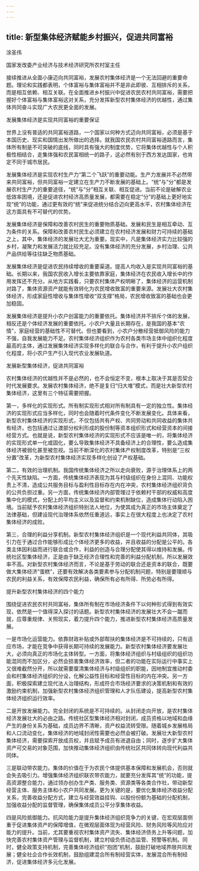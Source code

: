 ```yaml
---
---
---
```

title: 新型集体经济赋能乡村振兴，促进共同富裕
---




涂圣伟

国家发改委产业经济与技术经济研究所农村室主任

接续推进从全面小康迈向共同富裕，发展农村集体经济是一个无法回避的重要命题。理论和实践都表明，个体富裕与集体富裕并不是非此即彼、互相排斥的关系，而是相互依赖、相互关联。在全面推进乡村振兴中促进农民农村共同富裕，需要把握好个体富裕与集体富裕这对关系，充分发挥新型农村集体经济的优越性，通过集体共同奋斗实现广大农民更全面的发展。





发展集体经济是实现共同富裕的重要保证


世界上没有普适的共同富裕道路，一个国家以何种方式迈向共同富裕，必须是基于本国历史、现实和国情出发所做出的选择。就我国农民农村共同富裕道路而言，集体所有制是不可突破的底线，同时具有强大的制度优势，它将集体优越性与个人积极性相结合，走集体强和农民富相统一的路子，这必然有别于西方发达国家，也肯定不同于城市居民。

发展集体经济是实现农村生产力“第二个飞跃”的重要动能。生产力发展并不必然带来共同富裕，但共同富裕一定建立在生产力不断发展的基础上。“统”与“分”都是发展农村生产力的重要途径，“统”与“分”相互关联、相互促进。当前不论是破解农业低效率困境，还是促进农村经济高质量发展，都需要在稳定“分”的基础上更好地实现“统”的功能，通过更有效的“统”来促进统分结合迈向更高水平，农村集体经济在这方面具有不可替代的优势。

发展集体经济是保障和改善农村民生的重要物质基础。发展和民生是相互牵动、互为条件的关系。保障和改善农村民生必须建立在农村经济发展和财力可持续的基础之上，其中，集体经济的发展壮大尤为重要。现实中，凡是集体经济实力比较强的乡村，凝聚力和发展活力就比较充足。没有集体经济的充分发展，乡村治理、公共产品供给等往往缺乏物质基础。

发展集体经济是促进农民持续增收的重要渠道。提高人均收入是实现共同富裕的基础。长期以来，我国农民收入增长主要依靠家庭，集体经济在农民收入增长中的作用发挥还不充分。从地方实践看，只要农村集体产权明晰了，集体经济的运营机制对路了，集体资源资产就能有效转化为农民增收致富的重要来源。发展壮大农村集体经济，形成家庭性增收与集体性增收“双支撑”格局，农民增收致富的基础也会更加稳固。

发展集体经济是提升小农户创富能力的重要依托。集体经济并不排斥个体的发展，相反还是个体经济发展的重要依托。小农户大量且长期存在，是我国的基本“农情”，家庭经营的基础性不可替代。但也要看到，小农户分散经营抵御风险的能力不强，自我发展能力不足。农村集体经济组织作为农村各类市场主体中组织化程度最高的主体，通过发展集体经济实现多样化的联合与合作，有利于提升小农户组织化程度，将小农户生产引入现代农业发展轨道。





发展新型集体经济，促进共同富裕


农村集体经济的优越性并不是必然的，也不会恒定不变，根本上取决于其是否契合时代发展要求。发展农村集体经济，绝不是复归“归大堆”模式，而是壮大新型农村集体经济，这里有三个特征需要把握。

第一，多样化的实现形式。所有制实现形式相对所有制具有一定的独立性。集体经济的实现形式应当多样化，同时也会随着时代条件变化不断发展变化。具体来看，新型农村集体经济的实现形式，不仅包括共有产权、共同劳动和共同收益的集体共有经济，也包括通过让渡部分权利形成的股份制等资本组织形式和经营资本的间接经营方式。也就是说，新型农村集体经济的实现形式不应该是唯一的，将集体经济的实现形式单一化或固化，要么导致集体经济不具备经济上的合理性，要么造成集体经济被弱化甚至被忽视。当前不断深化的农村集体产权制度改革，特别是“三权分置”改革，为新型农村集体经济实现多样化创设了产权基础。

第二，有效的治理机制。我国传统集体经济之所以走向衰败，源于治理体系上的两个先天性缺陷。一方面，传统集体经济表现为其与村级组织在身份上混同、功能权责上不清，造成公共服务目标与盈利性目标存在内在冲突，农村集体经济组织背负的公共负担过重。另一方面，传统集体经济内部管理过于依赖村干部的权威和高度集中化的模式，分配上的平均主义以及监督和约束机制缺位，造成集体行动陷入困境。当前赋予农村集体经济组织特别法人地位，为使其成为真正的市场主体奠定了法律基础，但建设现代治理体系依然任重道远，事实上在很大程度上也决定了农村集体经济的成败。

第三，合理的利益分享机制。新型农村集体经济组织是一个现代利益共同体，其吸引力在于通过合作能够形成比个体经济更多的收益，并且收益的分配是公平的。各类主体因利益而进行联合或合作，利益的创造与合理分配使其得以维持和发展。传统社区型集体经济，正是由于缺乏经济合理性和完善的利益分配机制，所以发展效率不高。对新型农村集体经济而言，不论是基于劳动的联合还是资本的联合，既要做大集体经济“蛋糕”，还要有效解决各类要素参与分配机制问题，特别是要理顺与农民的利益关系，有效保障农民利益，确保所有必有所得、所劳必有所得。





提升新型农村集体经济的四个能力


围绕促进农民农村共同富裕，集体所有制在市场经济条件下以何种形式得到有效实现，依然是一个值得深入探讨的话题。新型农村集体经济的发展壮大不会一蹴而就，应尊重规律、关照现实，着力提升四个能力，推进新型农村集体经济高质量发展。

一是市场化运营能力。依靠财政补贴或外部帮扶的集体经济是不可持续的，只有适应市场，才能在竞争中获得长期可持续的发展能力。新型农村集体经济要发展壮大，必须向真正的市场化主体转型。一方面，将集体经济组织与村级组织的组织功能混同而不加区分，必然会损害集体经济效率，但二者的功能在实际运行中事实上又很难截然分开，所以就需要厘清集体经济与村级组织的职能，因地制宜推动村委会和村集体经济组织的分设，化解公益性目标和经营性目标的内在冲突。另一方面，积极探索建立现代法人治理结构，形成符合市场经济要求的决策机制和有效的激励约束机制，加强新型农村集体经济组织管理和人才队伍建设，提高新型农村集体经济组织运行效率。

二是开放发展能力。完全封闭的系统是不可持续的。从封闭走向开放，是农村集体经济发展壮大的必由之路。传统社区型集体经济相对封闭，成员资格以地域和血缘产生的身份关系为基础，成员边界不清晰，资产权益流转受限。随着城乡发展格局和人口流动变化，集体经济的地域封闭性需要也必然会被打破。发展壮大新型农村集体经济，需要探索开放成员权，并且赋予成员有进退自由；同时，逐步扩大集体资产可交易的对象范围，加快推动集体经济组织由传统社区共同体转向现代利益共同体。

三是联动带农能力。集体的价值在于为农民个体提供基本保障和发展机会，否则就会失去吸引力。增强集体经济组织联农带农能力，就要充分发挥其“统”的功能，提高资源整合能力，通过领办创办生产类、服务类、资源类等各类合作社，带动新型经营主体、服务主体和小农户共同发展。更为关键的是，要优化集体经济收益分配关系，完善收益分配方式，建立与经营效益挂钩、以股份份额为基础的分配机制，加强收益分配的监督管理，确保集体成员公平分享集体收益。

四是风险抵御能力。抗风险能力是提升集体经济组织竞争力的关键，在宏观层面侧重于促进集体资产的保障增值，在微观层面体现为经营风险、财务风险等风险应对能力的提升。当前，尤其要重视农村集体资产流失、集体经济债务上升等问题，加快完善农村集体资产管理与监督机制，建立村级负债动态监管、预警等机制。同时，健全政策支持机制，完善集体经济组织“抱团”机制，鼓励打破地域界限共同发展；健全社企合作长效机制，鼓励组建混合所有制经营实体，发展混合所有制经济，促进集体经济多元化发展。